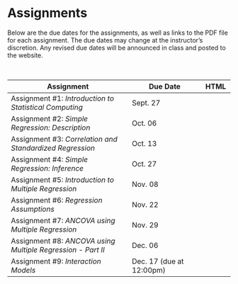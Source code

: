 # Assignments

Below are the due dates for the assignments, as well as links to the PDF file for each assignment. The due dates may change at the instructor's discretion. Any revised due dates will be announced in class and posted to the website. 

<br />
<!-- <img src="img/update.png" width="20px" height="20px"> -->

<table class="table">

<thead>
<tr>
<th style="width:50%;">Assignment</th>
<!-- <th style="width:15%;">Due Date (T/R)</th> -->
<th style="width:30%;">Due Date</th>
<th style="width:10%;text-align:center">HTML</th>
</tr>
</thead>

<tbody>

<tr>
<td>Assignment \#1: *Introduction to Statistical Computing* 
  <!-- <span style="margin-left:20px; color:red;">*[Updated 09-09-2019]*</span> -->
</td>
<!-- <td>Sept. 19</td> -->
<td>Sept. 27</td>
<td align="center" style="vertical-align:middle;">
  [<span class="fas fa-link" style="color: #ff2600; font-size: 20px;"></span>](assignments/f21-assignment-01-introduction-to-statistical-computing.html)
</td>
</tr>



<tr>
<td>Assignment \#2: *Simple Regression: Description*</td>
<!-- <td>Oct. 01</td> -->
<td>Oct. 06</td>
<td align="center" style="vertical-align:middle;">
  <a href="https://github.com/zief0002/epsy-8251/raw/master/assignments/assignment-02-simple-regression-description.pdf">
    <span class="fa fa-file-pdf" style="color: #ff2600; font-size: 20px;"></span>
  </a>
</td>
</tr>

<tr>
<td>Assignment \#3: *Correlation and Standardized Regression*</td>
<!-- <td>Oct. 10</td> -->
<td>Oct. 13</td>
<td align="center" style="vertical-align:middle;">
  <a href="https://github.com/zief0002/epsy-8251/raw/master/assignments/assignment-03-correlation-and-standardized-regression.pdf">
    <span class="fa fa-file-pdf" style="color: #ff2600; font-size: 20px;"></span>
  </a>
</td>
</tr>

<tr>
<td>Assignment \#4: *Simple Regression: Inference*</td>
<!-- <td>Oct. 22</td> -->
<td>Oct. 27</td>
<td align="center" style="vertical-align:middle;">
  <a href="https://github.com/zief0002/epsy-8251/raw/master/assignments/assignment-04-simple-regression-inference.pdf">
    <span class="fa fa-file-pdf" style="color: #ff2600; font-size: 20px;"></span>
  </a>
</td>
</tr>

<tr>
<td>Assignment \#5: *Introduction to Multiple Regression*</td>
<!-- <td>Oct. 31</td> -->
<td>Nov. 08</td>
<td align="center" style="vertical-align:middle;">
  <a href="https://github.com/zief0002/epsy-8251/raw/master/assignments/assignment-05-introduction-to-multiple-regression.pdf">
    <span class="fa fa-file-pdf" style="color: #ff2600; font-size: 20px;"></span>
  </a>
</td>
</tr>

<tr>
<td>Assignment \#6: *Regression Assumptions*</td>
<!-- <td>Nov. 12</td> -->
<td>Nov. 22</td>
<td align="center" style="vertical-align:middle;">
  <a href="https://github.com/zief0002/epsy-8251/raw/master/assignments/assignment-06-regression-assumptions.pdf">
    <span class="fa fa-file-pdf" style="color: #ff2600; font-size: 20px;"></span>
  </a>
</td>
</tr>



<tr>
<td>Assignment \#7: *ANCOVA using Multiple Regression*</td>
<!-- <td>Nov. 19</td> -->
<td>Nov. 29</td>
<td align="center" style="vertical-align:middle;">
  <a href="https://github.com/zief0002/epsy-8251/raw/master/assignments/assignment-07-dichotomous-categorical-predictors.pdf">
    <span class="fa fa-file-pdf" style="color: #ff2600; font-size: 20px;"></span>
  </a>
</td>
</tr>


<tr>
<td>Assignment \#8: *ANCOVA using Multiple Regression - Part II*
  <!-- <span style="margin-left:20px; color:red;">*[Updated 11-12-2019]*</span> -->
  </td>
<!-- <td>Dec. 03</td> -->
<td>Dec. 06</td>
<td align="center" style="vertical-align:middle;">
  <a href="https://github.com/zief0002/epsy-8251/raw/master/assignments/assignment-08-polychotomous-categorical-predictors.pdf">
    <span class="fa fa-file-pdf" style="color: #ff2600; font-size: 20px;"></span>
  </a>
</td>
</tr>


<tr>
<td>Assignment \#9: *Interaction Models*</td>
<td>Dec. 17 (due at 12:00pm)</td>
<td align="center" style="vertical-align:middle;">
  <a href="https://github.com/zief0002/epsy-8251/raw/master/assignments/assignment-09-interactions.pdf">
    <span class="fa fa-file-pdf" style="color: #ff2600; font-size: 20px;"></span>
  </a>
</td>
</tr>

</tbody>
</table>